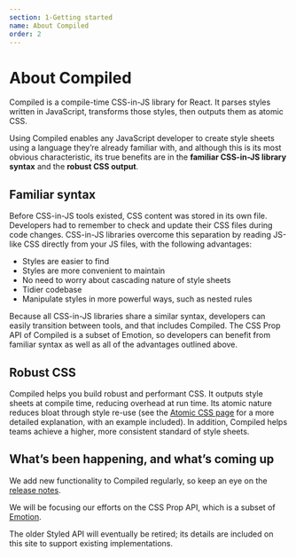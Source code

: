 ```yaml
---
section: 1-Getting started
name: About Compiled
order: 2
---
```


# About Compiled

Compiled is a compile-time CSS-in-JS library for React. 
It parses styles written in JavaScript, transforms those styles, then outputs them as atomic CSS.

Using Compiled enables any JavaScript developer to create style sheets using a language they’re already familiar with, and although this is its most obvious characteristic, its true benefits are in the **familiar CSS-in-JS library syntax** and the **robust CSS output**.

## Familiar syntax

Before CSS-in-JS tools existed, CSS content was stored in its own file. Developers had to remember to check and update their CSS files during code changes. 
CSS-in-JS libraries overcome this separation by reading JS-like CSS directly from your JS files, with the following advantages:

- Styles are easier to find 
- Styles are more convenient to maintain
- No need to worry about cascading nature of style sheets
- Tidier codebase
- Manipulate styles in more powerful ways, such as nested rules

Because all CSS-in-JS libraries share a similar syntax, developers can easily transition between tools, and that includes Compiled. 
The CSS Prop API of Compiled is a subset of Emotion, so developers can benefit from familiar syntax as well as all of the advantages outlined above.

## Robust CSS

Compiled helps you build robust and performant CSS. It outputs style sheets at compile time, reducing overhead at run time. Its atomic nature reduces bloat through style re-use (see the [Atomic CSS page](/atomic-css_) for a more detailed explanation, with an example included). In addition, Compiled helps teams achieve a higher, more consistent standard of style sheets.

## What’s been happening, and what’s coming up

We add new functionality to Compiled regularly, so keep an eye on the [release notes](https://github.com/atlassian-labs/compiled/releases). 

We will be focusing our efforts on the CSS Prop API, which is a subset of [Emotion](https://emotion.sh/docs/introduction). 

The older Styled API will eventually be retired; its details are included on this site to support existing implementations.
